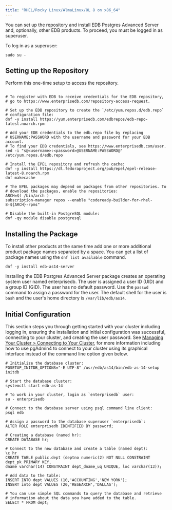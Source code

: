 ```yaml
---
title: "RHEL/Rocky Linux/AlmaLinux/OL 8 on x86_64"
---
```


You can set up the repository and install EDB Postgres Advanced Server and, optionally, other EDB products. To proceed, you must be logged in as superuser.

To log in as a superuser:

```shell
sudo su -
```

## Setting up the Repository

Perform this one-time setup to access the repository.

```shell

# To register with EDB to receive credentials for the EDB repository, 
# go to https://www.enterprisedb.com/repository-access-request.

# Set up the EDB repository to create the `/etc/yum.repos.d/edb.repo` 
# configuration file:
dnf -y install https://yum.enterprisedb.com/edbrepos/edb-repo-latest.noarch.rpm

# Add your EDB credentials to the edb.repo file by replacing 
# USERNAME:PASSWORD with the username and password for your EDB account. 
# To find your EDB credentials, see https://www.enterprisedb.com/user. 
sed -i "s@<username>:<password>@USERNAME:PASSWORD@" /etc/yum.repos.d/edb.repo

# Install the EPEL repository and refresh the cache:
dnf -y install https://dl.fedoraproject.org/pub/epel/epel-release-latest-8.noarch.rpm
dnf makecache

# The EPEL packages may depend on packages from other repositories. To 
# download the packages, enable the repositories:
ARCH=$( /bin/arch )
subscription-manager repos --enable "codeready-builder-for-rhel-8-${ARCH}-rpms"

# Disable the built-in PostgreSQL module:
dnf -qy module disable postgresql   
```

## Installing the Package

To install other products at the same time add one or more additional product package names separated by a space. You can get a list of package names using the `dnf list available` command.

```shell
dnf -y install edb-as14-server 
```

Installing the EDB Postgres Advanced Server package creates an operating system user named enterprisedb. The user is assigned a user ID (UID) and a group ID (GID). The user has no default password. Use the `passwd` command to assign a password for the user. The default shell for the user is `bash` and the user's home directory is `/var/lib/edb/as14`.

## Initial Configuration
This section steps you through getting started with your cluster including logging in, ensuring the installation and initial configuration was successful, connecting to your cluster, and creating the user password. See [Managing Your Cluster > Connecting to Your Cluster](), for more information including how to use pgAdmin4 to connect to your cluster using its graphical interface instead of the command line option given below.

```shell
# Initialize the database cluster:
PGSETUP_INITDB_OPTIONS="-E UTF-8" /usr/edb/as14/bin/edb-as-14-setup initdb
   
# Start the database cluster:
systemctl start edb-as-14

# To work in your cluster, login as `enterprisedb` user:
su - enterprisedb

# Connect to the database server using psql command line client:
psql edb

# Assign a password to the database superuser `enterprisedb`:
ALTER ROLE enterprisedb IDENTIFIED BY password;

# Creating a database (named hr):
CREATE DATABASE hr;

# Connect to the new database and create a table (named dept):
\c hr
CREATE TABLE public.dept (deptno numeric(2) NOT NULL CONSTRAINT dept_pk PRIMARY KEY, 
dname varchar(14) CONSTRAINT dept_dname_uq UNIQUE, loc varchar(13));

# Add data to the table:
INSERT INTO dept VALUES (10,'ACCOUNTING','NEW YORK');
INSERT into dept VALUES (20,'RESEARCH','DALLAS');

# You can use simple SQL commands to query the database and retrieve 
# information about the data you have added to the table. 
SELECT * FROM dept;

```




